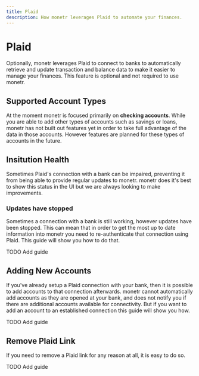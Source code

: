```yaml
---
title: Plaid
description: How monetr leverages Plaid to automate your finances.
---
```


# Plaid

Optionally, monetr leverages Plaid to connect to banks to automatically retrieve and update transaction and balance data
to make it easier to manage your finances. This feature is optional and not required to use monetr.

## Supported Account Types

At the moment monetr is focused primarily on **checking accounts**. While you are able to add other types of accounts
such as savings or loans, monetr has not built out features yet in order to take full advantage of the data in those
accounts. However features are planned for these types of accounts in the future.

## Insitution Health

Sometimes Plaid's connection with a bank can be impaired, preventing it from being able to provide regular updates to
monetr. monetr does it's best to show this status in the UI but we are always looking to make improvements.

### Updates have stopped

Sometimes a connection with a bank is still working, however updates have been stopped. This can mean that in order to
get the most up to date information into monetr you need to re-authenticate that connection using Plaid. This guide will
show you how to do that.

TODO Add guide

## Adding New Accounts

If you've already setup a Plaid connection with your bank, then it is possible to add accounts to that connection
afterwards. monetr cannot automatically add accounts as they are opened at your bank, and does not notify you if there
are additional accounts available for connectivity. But if you want to add an account to an established connection this
guide will show you how.

TODO Add guide

## Remove Plaid Link

If you need to remove a Plaid link for any reason at all, it is easy to do so.

TODO Add guide

